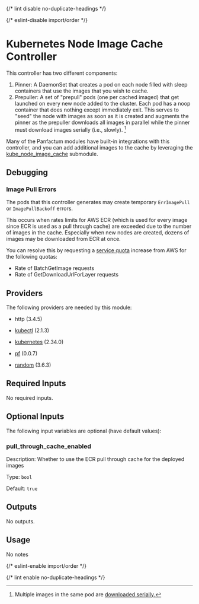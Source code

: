 
{/* lint disable no-duplicate-headings */}

{/* eslint-disable import/order */}
<ModuleHeader name="kube_node_image_cache_controller" sourceHref="https://github.com/Panfactum/stack/tree/__PANFACTUM_VERSION_EDGE__/packages/infrastructure/kube_node_image_cache_controller" status="stable" type="direct"/>

# Kubernetes Node Image Cache Controller

This controller has two different components:

1. Pinner: A DaemonSet that creates a pod on each node filled with sleep containers that use the images that you wish to cache.
2. Prepuller: A set of "prepull" pods (one per cached imaged) that get launched on every new node added to the cluster. Each pod
has a noop container that does nothing except immediately exit. This serves to "seed" the node with images as soon as it is created
and augments the pinner as the prepuller downloads all images in parallel while the pinner must download images serially (i.e., slowly). [^1]

[^1]: Multiple images in the same pod are [downloaded serially.](https://kubernetes.io/docs/concepts/containers/images/#serial-and-parallel-image-pulls)

Many of the Panfactum modules have built-in integrations with this controller, and you can add additional
images to the cache by leveraging the [kube\_node\_image\_cache](/docs/edge/reference/infrastructure-modules/submodule/kubernetes/kube\_node\_image\_cache) submodule.

## Debugging

### Image Pull Errors

The pods that this controller generates may create temporary `ErrImagePull` or `ImagePullBackoff` errors.

This occurs when rates limits for AWS ECR (which is used for every image since ECR is used as a pull through cache) are exceeded due
to the number of images in the cache. Especially when new nodes are created, dozens of images may be downloaded from ECR
at once.

You can resolve this by requesting a [service quota](https://docs.aws.amazon.com/AmazonECR/latest/userguide/service-quotas.html) increase from AWS
for the following quotas:

- Rate of BatchGetImage requests
- Rate of GetDownloadUrlForLayer requests

## Providers

The following providers are needed by this module:

- http (3.4.5)

- [kubectl](https://registry.terraform.io/providers/alekc/kubectl/2.1.3/docs) (2.1.3)

- [kubernetes](https://registry.terraform.io/providers/hashicorp/kubernetes/2.34.0/docs) (2.34.0)

- [pf](https://registry.terraform.io/providers/panfactum/pf/0.0.7/docs) (0.0.7)

- [random](https://registry.terraform.io/providers/hashicorp/random/3.6.3/docs) (3.6.3)

## Required Inputs

No required inputs.

## Optional Inputs

The following input variables are optional (have default values):

### pull\_through\_cache\_enabled

Description: Whether to use the ECR pull through cache for the deployed images

Type: `bool`

Default: `true`

## Outputs

No outputs.

## Usage

No notes

{/* eslint-enable import/order */}

{/* lint enable no-duplicate-headings */}
